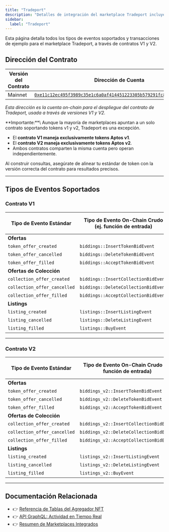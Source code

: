 ```yaml
---
title: "Tradeport"
description: "Detalles de integración del marketplace Tradeport incluyendo tipos de eventos de contratos V1 y V2, ejemplos de transacciones, y soporte del agregador NFT"
sidebar:
  label: "Tradeport"
---
```



<Aside type="note">
  Esta página detalla todos los tipos de eventos soportados y transacciones de ejemplo para el marketplace Tradeport, a través de contratos V1 y V2.
</Aside>

## Dirección del Contrato

| Versión del Contrato | Dirección de Cuenta                                                                                                                                                                                                            |
| -------------------- | -------------------------------------------------------------------------------------------------------------------------------------------------------------------------------------------------------------------------- |
| Mainnet              | [`0xe11c12ec495f3989c35e1c6a0af414451223305b579291fc8f3d9d0575a23c26`](https://explorer.aptoslabs.com/account/0xe11c12ec495f3989c35e1c6a0af414451223305b579291fc8f3d9d0575a23c26/modules/code/bluemove_v2?network=mainnet) |

_Esta dirección es la cuenta on-chain para el despliegue del contrato de Tradeport, usada a través de versiones V1 y V2._

<Aside type="note">
  **Importante:**\
  Aunque la mayoría de marketplaces apuntan a un solo contrato soportando tokens v1 y v2, Tradeport es una excepción.

  - El **contrato V1 maneja exclusivamente tokens Aptos v1**.
  - El **contrato V2 maneja exclusivamente tokens Aptos v2**.
  - Ambos contratos comparten la misma cuenta pero operan independientemente.

  Al construir consultas, asegúrate de alinear tu estándar de token con la versión correcta del contrato para resultados precisos.
</Aside>

***

## Tipos de Eventos Soportados

### Contrato V1

| Tipo de Evento Estándar     | Tipo de Evento On-Chain Crudo (ej. función de entrada) | Versión de Txn de Ejemplo                                                  |
| ---------------------------- | --------------------------------------------- | --------------------------------------------------------------------------- |
| **Ofertas**                  |                                               |                                                                             |
| `token_offer_created`        | `biddings::InsertTokenBidEvent`               | [2377828353](https://explorer.aptoslabs.com/txn/2377828353?network=mainnet) |
| `token_offer_cancelled`      | `biddings::DeleteTokenBidEvent`               | [2361990811](https://explorer.aptoslabs.com/txn/2361990811?network=mainnet) |
| `token_offer_filled`         | `biddings::AcceptTokenBidEvent`               | [2332332877](https://explorer.aptoslabs.com/txn/2332332877?network=mainnet) |
| **Ofertas de Colección**     |                                               |                                                                             |
| `collection_offer_created`   | `biddings::InsertCollectionBidEvent`          | [2386877471](https://explorer.aptoslabs.com/txn/2386877471?network=mainnet) |
| `collection_offer_cancelled` | `biddings::DeleteCollectionBidEvent`          | [2386876427](https://explorer.aptoslabs.com/txn/2386876427?network=mainnet) |
| `collection_offer_filled`    | `biddings::AcceptCollectionBidEvent`          | [2386481933](https://explorer.aptoslabs.com/txn/2386481933?network=mainnet) |
| **Listings**                 |                                               |                                                                             |
| `listing_created`            | `listings::InsertListingEvent`                | [2386786871](https://explorer.aptoslabs.com/txn/2386786871?network=mainnet) |
| `listing_cancelled`          | `listings::DeleteListingEvent`                | [2386786127](https://explorer.aptoslabs.com/txn/2386786127?network=mainnet) |
| `listing_filled`             | `listings::BuyEvent`                          | [2386133110](https://explorer.aptoslabs.com/txn/2386133110?network=mainnet) |

***

### Contrato V2

| Tipo de Evento Estándar     | Tipo de Evento On-Chain Crudo (ej. función de entrada) | Versión de Txn de Ejemplo                                                  |
| ---------------------------- | --------------------------------------------- | --------------------------------------------------------------------------- |
| **Ofertas**                  |                                               |                                                                             |
| `token_offer_created`        | `biddings_v2::InsertTokenBidEvent`            | [2386133936](https://explorer.aptoslabs.com/txn/2386133936?network=mainnet) |
| `token_offer_cancelled`      | `biddings_v2::DeleteTokenBidEvent`            | [2386142672](https://explorer.aptoslabs.com/txn/2386142672?network=mainnet) |
| `token_offer_filled`         | `biddings_v2::AcceptTokenBidEvent`            | [2298838662](https://explorer.aptoslabs.com/txn/2298838662?network=mainnet) |
| **Ofertas de Colección**     |                                               |                                                                             |
| `collection_offer_created`   | `biddings_v2::InsertCollectionBidEvent`       | [2386891051](https://explorer.aptoslabs.com/txn/2386891051?network=mainnet) |
| `collection_offer_cancelled` | `biddings_v2::DeleteCollectionBidEvent`       | [2386889884](https://explorer.aptoslabs.com/txn/2386889884?network=mainnet) |
| `collection_offer_filled`    | `biddings_v2::AcceptCollectionBidEvent`       | [2386021136](https://explorer.aptoslabs.com/txn/2386021136?network=mainnet) |
| **Listings**                 |                                               |                                                                             |
| `listing_created`            | `listings_v2::InsertListingEvent`             | [2386809975](https://explorer.aptoslabs.com/txn/2386809975?network=mainnet) |
| `listing_cancelled`          | `listings_v2::DeleteListingEvent`             | [2386716658](https://explorer.aptoslabs.com/txn/2386716658?network=mainnet) |
| `listing_filled`             | `listings_v2::BuyEvent`                       | [2386455218](https://explorer.aptoslabs.com/txn/2386455218?network=mainnet) |

***

## Documentación Relacionada

- 👉 [Referencia de Tablas del Agregador NFT](/es/build/indexer/nft-aggregator/nft-aggregator-table)
- 👉 [API GraphQL: Actividad en Tiempo Real](/es/build/indexer/nft-aggregator/graphql-api)
- 👉 [Resumen de Marketplaces Integrados](/es/build/indexer/nft-aggregator/marketplaces)
